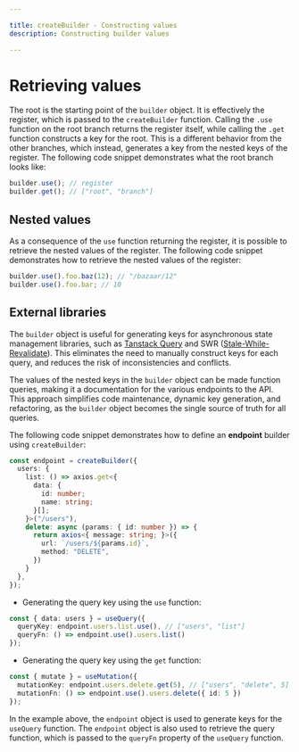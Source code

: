 ```yaml
---

title: createBuilder - Constructing values
description: Constructing builder values

---
```


# Retrieving values

The root is the starting point of the `builder` object. It is effectively the register, which is passed to the `createBuilder` function. Calling the `.use` function on the root branch returns the register itself, while calling the `.get` function constructs a key for the root. This is a different behavior from the other branches, which instead, generates a key from the nested keys of the register. The following code snippet demonstrates what the root branch looks like:

```typescript copy
builder.use(); // register
builder.get(); // ["root", "branch"]
```

## Nested values

As a consequence of the `use` function returning the register, it is possible to retrieve the nested values of the register. The following code snippet demonstrates how to retrieve the nested values of the register:

```typescript copy
builder.use().foo.baz(12); // "/bazaar/12"
builder.use().foo.bar; // 10
```

## External libraries

The `builder` object is useful for generating keys for asynchronous state management libraries, such as [Tanstack Query](https://tanstack.com/query/latest) and SWR ([Stale-While-Revalidate](https://swr.vercel.app/)). This eliminates the need to manually construct keys for each query, and reduces the risk of inconsistencies and conflicts.

The values of the nested keys in the `builder` object can be made function queries, making it a documentation for the various endpoints to the API. This approach simplifies code maintenance, dynamic key generation, and refactoring, as the `builder` object becomes the single source of truth for all queries.

The following code snippet demonstrates how to define an **endpoint** builder using `createBuilder`:

```typescript copy
const endpoint = createBuilder({
  users: {
    list: () => axios.get<{
      data: {
        id: number;
        name: string;
      }[];
    }>("/users"),
    delete: async (params: { id: number }) => {
      return axios<{ message: string; }>({
        url: `/users/${params.id}`,
        method: "DELETE",
      })
    }
  },
});
```

- Generating the query key using the `use` function:

```typescript copy
const { data: users } = useQuery({
  queryKey: endpoint.users.list.use(), // ["users", "list"]
  queryFn: () => endpoint.use().users.list()
});
```

- Generating the query key using the `get` function:

```typescript copy
const { mutate } = useMutation({
  mutationKey: endpoint.users.delete.get(5), // ["users", "delete", 5]
  mutationFn: () => endpoint.use().users.delete({ id: 5 })
});
```

In the example above, the `endpoint` object is used to generate keys for the `useQuery` function. The `endpoint` object is also used to retrieve the query function, which is passed to the `queryFn` property of the `useQuery` function.
